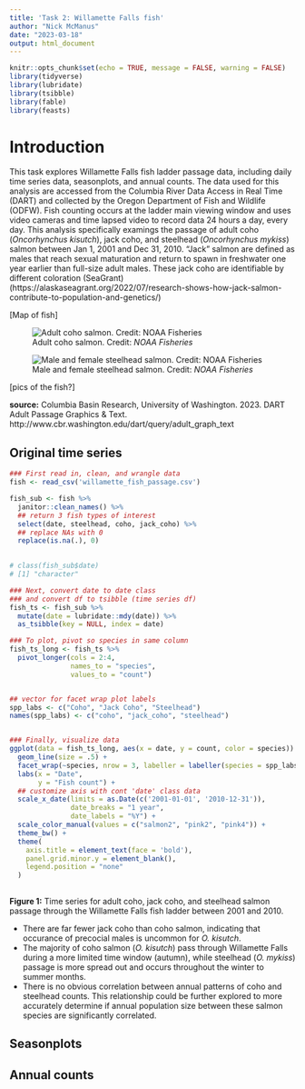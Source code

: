 ```yaml
---
title: 'Task 2: Willamette Falls fish'
author: "Nick McManus"
date: "2023-03-18"
output: html_document
---
```


```r
knitr::opts_chunk$set(echo = TRUE, message = FALSE, warning = FALSE)
library(tidyverse)
library(lubridate)
library(tsibble)
library(fable)
library(feasts)
```


# Introduction {.tabset}

This task explores Willamette Falls fish ladder passage data, including daily time series data, seasonplots, and annual counts. The data used for this analysis are accessed from the Columbia River Data Access in Real Time (DART) and collected by the Oregon Department of Fish and Wildlife (ODFW). Fish counting occurs at the ladder main viewing window and uses video cameras and time lapsed video to record data 24 hours a day, every day. This analysis specifically examings the passage of adult coho (*Oncorhynchus kisutch*), jack coho, and steelhead (*Oncorhynchus mykiss*) salmon between Jan 1, 2001 and Dec 31, 2010. "Jack" salmon are defined as males that reach sexual maturation and return to spawn in freshwater one year earlier than full-size adult males. These jack coho are identifiable by different coloration (SeaGrant) (https://alaskaseagrant.org/2022/07/research-shows-how-jack-salmon-contribute-to-population-and-genetics/)

[Map of fish]

![Adult coho salmon. Credit: *NOAA Fisheries*](coho-salmon.jpg)

![Male and female steelhead salmon. Credit: *NOAA Fisheries*](steelhead.jpg)

[pics of the fish?]

**source:** Columbia Basin Research, University of Washington. 2023. DART Adult Passage Graphics & Text. http://www.cbr.washington.edu/dart/query/adult_graph_text


## Original time series

```r
### First read in, clean, and wrangle data
fish <- read_csv('willamette_fish_passage.csv')

fish_sub <- fish %>% 
  janitor::clean_names() %>% 
  ## return 3 fish types of interest
  select(date, steelhead, coho, jack_coho) %>% 
  ## replace NAs with 0
  replace(is.na(.), 0)

  
# class(fish_sub$date)
# [1] "character"

### Next, convert date to date class
### and convert df to tsibble (time series df)
fish_ts <- fish_sub %>% 
  mutate(date = lubridate::mdy(date)) %>% 
  as_tsibble(key = NULL, index = date) 

### To plot, pivot so species in same column
fish_ts_long <- fish_ts %>%
  pivot_longer(cols = 2:4, 
               names_to = "species", 
               values_to = "count")


## vector for facet wrap plot labels
spp_labs <- c("Coho", "Jack Coho", "Steelhead")
names(spp_labs) <- c("coho", "jack_coho", "steelhead")


### Finally, visualize data
ggplot(data = fish_ts_long, aes(x = date, y = count, color = species)) +
  geom_line(size = .5) +
  facet_wrap(~species, nrow = 3, labeller = labeller(species = spp_labs)) +
  labs(x = "Date",
       y = "Fish count") +
  ## customize axis with cont 'date' class data
  scale_x_date(limits = as.Date(c('2001-01-01', '2010-12-31')),
               date_breaks = "1 year",
               date_labels = "%Y") +
  scale_color_manual(values = c("salmon2", "pink2", "pink4")) +
  theme_bw() +
  theme(
    axis.title = element_text(face = 'bold'),
    panel.grid.minor.y = element_blank(),
    legend.position = "none"
  )
  
```

**Figure 1:** Time series for adult coho, jack coho, and steelhead salmon passage through the Willamette Falls fish ladder between 2001 and 2010. 

*   There are far fewer jack coho than coho salmon, indicating that occurance of precocial males is uncommon for *O. kisutch*. 
*   The majority of coho salmon (*O. kisutch*) pass through Willamette Falls during a more limited time window (autumn), while steelhead (*O. mykiss*) passage is more spread out and occurs throughout the winter to summer months.
*   There is no obvious correlation between annual patterns of coho and steelhead counts. This relationship could be further explored to more accurately determine if annual population size between these salmon species are significantly correlated.


## Seasonplots



## Annual counts



